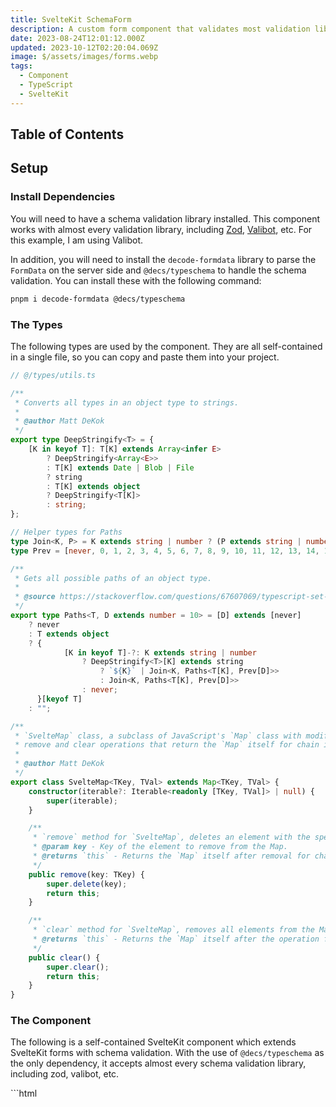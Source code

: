 ```yaml
---
title: SvelteKit SchemaForm
description: A custom form component that validates most validation library schemas.
date: 2023-08-24T12:01:12.000Z
updated: 2023-10-12T02:20:04.069Z
image: $/assets/images/forms.webp
tags:
  - Component
  - TypeScript
  - SvelteKit
---
```


## Table of Contents

## Setup

### Install Dependencies

You will need to have a schema validation library installed. This component works with almost every validation library, including [Zod](https://zod.dev/), [Valibot](https://valibot.dev/), etc. For this example, I am using Valibot.

In addition, you will need to install the `decode-formdata` library to parse the `FormData` on the server side and `@decs/typeschema` to handle the schema validation. You can install these with the following command:

```bash
pnpm i decode-formdata @decs/typeschema
```

### The Types

The following types are used by the component. They are all self-contained in a single file, so you can copy and paste them into your project.

```ts
// @/types/utils.ts

/**
 * Converts all types in an object type to strings.
 * 
 * @author Matt DeKok
 */
export type DeepStringify<T> = {
	[K in keyof T]: T[K] extends Array<infer E>
		? DeepStringify<Array<E>>
		: T[K] extends Date | Blob | File
		? string
		: T[K] extends object
		? DeepStringify<T[K]>
		: string;
};

// Helper types for Paths
type Join<K, P> = K extends string | number ? (P extends string | number ? `${K}${"" extends P ? "" : "."}${P}` : never) : never;
type Prev = [never, 0, 1, 2, 3, 4, 5, 6, 7, 8, 9, 10, 11, 12, 13, 14, 15, 16, 17, 18, 19, 20, ...0[]];

/**
 * Gets all possible paths of an object type.
 * 
 * @source https://stackoverflow.com/questions/67607069/typescript-set-value-type-of-a-deep-nested-object-path
 */
export type Paths<T, D extends number = 10> = [D] extends [never]
	? never
	: T extends object
	? {
			[K in keyof T]-?: K extends string | number
				? DeepStringify<T>[K] extends string
					? `${K}` | Join<K, Paths<T[K], Prev[D]>>
					: Join<K, Paths<T[K], Prev[D]>>
				: never;
	  }[keyof T]
	: "";

/**
 * `SvelteMap` class, a subclass of JavaScript's `Map` class with modified methods for 
 * remove and clear operations that return the `Map` itself for chain invocations.
 * 
 * @author Matt DeKok
 */
export class SvelteMap<TKey, TVal> extends Map<TKey, TVal> {
	constructor(iterable?: Iterable<readonly [TKey, TVal]> | null) {
		super(iterable);
	}

	/**
	 * `remove` method for `SvelteMap`, deletes an element with the specified key from the Map.
	 * @param key - Key of the element to remove from the Map.
	 * @returns `this` - Returns the `Map` itself after removal for chain invocations.
	 */
	public remove(key: TKey) {
		super.delete(key);
		return this;
	}

	/**
	 * `clear` method for `SvelteMap`, removes all elements from the Map.
	 * @returns `this` - Returns the `Map` itself after the operation for chain invocations.
	 */
	public clear() {
		super.clear();
		return this;
	}
}
```

### The Component

The following is a self-contained SvelteKit component which extends SvelteKit forms with schema validation. With the use of `@decs/typeschema` as the only dependency, it accepts almost every schema validation library, including zod, valibot, etc.

<CombinedBlock>
	```html
	<!-- @/components/SchemaForm.svelte -->
	<script lang="ts" context="module">
		import type { Infer, InferIn, Schema } from "@decs/typeschema";
		import { validate } from "@decs/typeschema";
		import { decode } from "decode-formdata";

		/**
		* Parse form data from strings to their correct types and
		* validate them against a schema from Zod, Yup, Valibot, etc.
		*
		* @param formData The form data to parse
		* @param schema The schema to validate against
		* @param info Arrays of field names that should be parsed as arrays, booleans, dates, files or numbers
		* @param info.arrays Field names that should be parsed as arrays
		* @param info.booleans Field names that should be parsed as booleans
		* @param info.dates Field names that should be parsed as dates
		* @param info.files Field names that should be parsed as files
		* @param info.numbers Field names that should be parsed as numbers
		*
		* @returns The parsed and validated data
		*/
		export async function parseFormData<TSchema extends Schema>(
			formData: FormData,
			schema: TSchema,
			info?: Partial<{
				/**
				* Field names that should be parsed as arrays
				*/
				arrays: string[];
				/**
				* Field names that should be parsed as booleans
				*/
				booleans: string[];
				/**
				* Field names that should be parsed as dates
				*/
				dates: string[];
				/**
				* Field names that should be parsed as files
				*/
				files: string[];
				/**
				* Field names that should be parsed as numbers
				*/
				numbers: string[];
			}>
		): Promise<Infer<TSchema>> {
			const formValues = decode(formData, {
				...info,
				dates: info?.dates?.filter((d) => formData.get(d))
			});
			const result = await validate(schema, formValues);
			if ("issues" in result && result.issues.length) {
				console.log("Value:", formValues);
				console.error("Issues:", result.issues);
				throw new Error([...new Set(result.issues.map((i) => i.message))].join(";\n"));
			}
			if (!("data" in result)) throw new Error("No data returned");
			return result.data;
		}
	</script>

	<script lang="ts" generics="TSchema extends Schema">
		import { enhance } from "$app/forms";
		import { beforeNavigate } from "$app/navigation";
		import type { ActionResult } from "@sveltejs/kit";
		import { createEventDispatcher } from "svelte";
		import { SvelteMap, type DeepStringify, type Paths } from "../types/util";

		const dispatch = createEventDispatcher<{
			"before-submit": null;
			"after-submit": ActionResult;
			validate: {
				data?: Infer<TSchema>;
				changes: typeof changes;
				errors: typeof errors;
				setError: typeof setError;
			};
		}>();

		/**
		* A schema from Zod, Yup, Valibot, etc. to validate the form against
		*/
		export let schema: TSchema;
		/**
		* The data to be validated
		*/
		export let data: InferIn<TSchema>;
		/**
		* The URL to submit the form to
		*/
		export let action: string;
		/**
		* The HTTP method to use when submitting the form
		*/
		export let method = "POST";
		/**
		* Whether to reset the form after submitting
		*/
		export let resetOnSave = false;

		let initialStructure = emptyClone(data);
		$: currentStructure = emptyClone(data);

		let errors = new SvelteMap<"form" | Paths<typeof initialStructure, 6>, string>();
		let elForm: HTMLFormElement;
		let changes: Array<string> = [];
		let saving = false;

		async function checkChanges() {
			// Check for changes
			const formStructureIsDiff = JSON.stringify(currentStructure) !== JSON.stringify(initialStructure);
			changes = !saving
				? [...elForm.querySelectorAll("[data-dirty]")]
						.map((el) => el.getAttribute("name") || "hidden")
						.concat(formStructureIsDiff ? "form" : "")
						.filter(Boolean)
				: [];

			// Check for errors
			errors = new SvelteMap<"form" | Paths<typeof initialStructure, 6>, string>();
			const result = await validate(schema, data);
			if ("data" in result) {
				dispatch("validate", { data: result.data, changes, errors, setError });
			} else if ("issues" in result) {
				result.issues.forEach((issue) => {
					if (!issue.path) issue.path = ["form"];
					if (saving || changes.includes(issue.path.join("."))) {
						errors = errors.set(issue.path.join(".") as any, issue.message);
					}
				});
				dispatch("validate", { changes, errors, setError });
			}
		}

		$: {
			if (elForm && data) {
				checkChanges();
				setTimeout(() => {
					elForm.querySelectorAll(":is(input, textarea, select):not([data-listener])").forEach((el) => {
						el.setAttribute("data-listener", "");
						el.addEventListener("input", (ev: Event) => {
							if (ev.currentTarget instanceof Element && !ev.currentTarget.hasAttribute("data-dirty")) {
								ev.currentTarget.setAttribute("data-dirty", "");
								checkChanges();
							}
						});
					});
				}, 10);
			}
		}

		beforeNavigate((nav) => {
			checkChanges();
			if (changes.length) {
				if (!confirm("You have unsaved changes. Are you sure you want to leave this page?")) nav.cancel();
			}
		});

		function emptyClone<S extends Schema, T extends InferIn<S>>(data: T): DeepStringify<T> {
			const result: any = Array.isArray(data) ? [] : {};
			for (const key in data) {
				if (data[key] && ["Object", "Array"].includes((data[key] as object).constructor.name)) {
					result[key] = emptyClone(data[key]);
				} else result[key] = "";
			}
			return result;
		}

		function setError<K extends "form" | Paths<typeof initialStructure, 6>>(path: K, message: string) {
			errors = errors.set(path, message);
		}
	</script>
	```
	```tsx
	<form
		{method}
		{action}
		{...$$restProps}
		bind:this={elForm}
		novalidate
		use:enhance={async (f) => {
			if (saving) return f.cancel();

			dispatch("before-submit");
			saving = true;

			// Check for errors before submitting
			await checkChanges();
			if (errors.size) {
				saving = false;
				return f.cancel();
			}

			// Change dates to ISO format in client to prevent timezone issues
			f.formData.forEach((value, key) => {
				const inputType = document.querySelector(`[name="${key}"]`)?.getAttribute("type");
				if (inputType?.includes("date") && typeof value === "string") {
					const d = new Date(value);
					if (!isNaN(d.getTime())) f.formData.set(key, d.toISOString());
				}
			});

			return async ({ update, result }) => {
				await update({ reset: resetOnSave });
				dispatch("after-submit", result);
				if (
					(result.type === "success" && result.data && "error" in result.data) ||
					!["redirect", "success"].includes(result.type)
				) {
					saving = false;
				}
			};
		}}
	>
		<slot {errors} {saving} />
	</form>
	```
</CombinedBlock>

## Examples

### Basic Example

Using this component is very simple. In your `+page.svelte`, simply add it like you would another form and pass it an object schema and a data object. It also returns a `saving` boolean and `errors` map. Both `data` and `errors` are typesafe based on the the structure of your object schema.

```typescript
// $libs/types/schemas
import { object, string, email, number, boolean, minValue } from "valibot";

export const subscribeSchema = object({
	name: string(),
	age: number([minValue(18, "Must be at least 18 years old")]),
	email: string([email("Must be a valid email")]),
	subscribe: boolean()
});
```
<CombinedBlock>
	```html
	<!-- +page.svelte -->
	<script lang="ts">
		import SchemaForm from "$lib/components/SchemaForm.svelte";
		import { subscribeSchema } from "$lib/types/schemas";

		let data = { name: "", age: 18, email: "", subscribe: true };
	</script>
	```
	```tsx
	<SchemaForm action="?/subscribe" schema={subscribeSchema} data={data} let:saving let:errors resetOnSave>
		<div class="form-field">
			<label>Name</label>
			<input name="name" bind:value={data.name} required />
			{#if errors.has("name")}
				<span class="error">{errors.get("name")}</span>
			{/if}
		</div>
		<div class="form-field">
			<label>Age</label>
			<input name="age" type="number" min="18" size="3" bind:value={data.age} required />
			{#if errors.has("age")}
				<span class="error">{errors.get("age")}</span>
			{/if}
		</div>
		<div class="form-field">
			<label>Email</label>
			<input name="email" type="email" bind:value={data.email} required />
			{#if errors.has("email")}
				<span class="error">{errors.get("email")}</span>
			{/if}
		</div>
		<div class="form-field">
			<label>Subscribe to our newsletter</label>
			<input name="subscribe" type="checkbox" bind:checked={data.subscribe} />
		</div>
		<div>
			<button aria-disabled="{saving}">Subscribe</button>
		</div>
	</SchemaForm>
	```
</CombinedBlock>

Then in your server action, you can use the `parseFormData` method from the component to parse the form data on the server and get a validated data object.

```typescript
// +page.server.ts
import { parseFormData } from "$lib/components/SchemaForm.svelte";
import { subscribeSchema } from "$lib/types/schemas";

export const actions = {
	subscribe: async (event) => {
		try {
			const data = await event.request.formData();
			const parsedData = await parseFormData(data, subscribeSchema, {
				numbers: ["age"],
				booleans: ["subscribe"]
			});
			...
		} catch (error) {
			...
		}
	}
};
```

### Extending the Error Checking

The component also returns a `validate` event that you can use to extend the error checking. It returns the following:

```yaml
data: The validated data object
changes: The names of the fields that have changed as an array of strings
errors: The errors map
setError: A function to set an error
```

The `setError` function is also type-safe. It takes two arguments: the `path` to the error as a string, and the value to set at that path. The `path` parameter will have autocomplete based on a dot-separated string that corresponds to the data object path. See the [Field Names](#field-names) section for more information.

You can use this event to add custom error checking to your form. For example, if you have a password field and a confirm password field, you can use the `validate` event to check that they match.

<CombinedBlock>
	```html
	<!-- +page.svelte -->
	<script lang="ts">
		import SchemaForm from "$lib/components/SchemaForm.svelte";
		import { subscribeSchema } from "$lib/types/schemas";

		let data = { email: "", password: "", confirmPassword: "" };
	</script>
	```
	```tsx
	<SchemaForm 
		action="?/subscribe"
		schema={subscribeSchema}
		data={data}
		let:saving
		let:errors
		resetOnSave
		on:validate={(event) => {
			const { data, setError } = event.detail;
			if (data.password !== data.confirmPassword) {
				setError("confirmPassword", "Passwords do not match");
			}
		}}>
		<div class="field">
			<label>Email</label>
			<input name="email" bind:value={data.email} required />
			{#if errors.has("email")}
				<span class="error">{errors.get("email")}</span>
			{/if}
		</div>
		<div class="field">
			<label>Password</label>
			<input name="password" type="password" bind:value={data.password} required />
			{#if errors.has("password")}
				<span class="error">{errors.get("password")}</span>
			{/if}
		</div>
		<div class="field">
			<label>Confirm Password</label>
			<input name="confirmPassword" type="password" bind:value={data.confirmPassword} required />
			{#if errors.has("confirmPassword")}
				<span class="error">{errors.get("confirmPassword")}</span>
			{/if}
		</div>
		<button disabled={saving}>Subscribe</button>
	</SchemaForm>
	```
</CombinedBlock>

## Some Things to Note

### Field Names for Nested Data

Both error checking and server-side data parsing require field names to be the data object path that corresponds to that field. For example, if your data is:

```typescript
{
	a: {
		b: [{ c: 1 }];
	}
}
```

Then the field name for `c` should be `name="a.b.{index}.c"`.
